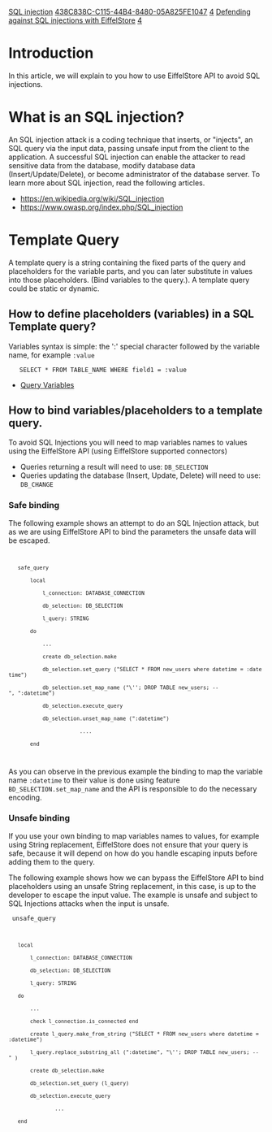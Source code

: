 [[Property:link_title|SQL injection]]
[[Property:uuid|438C838C-C115-44B4-8480-05A825FE1047]]
[[Property:weight|4]]
[[Property:title|Defending against SQL injections with EiffelStore]]
[[Property:weight|4]]


= Introduction =
In this article, we will explain to you how to use EiffelStore API to avoid SQL injections.

= What is an SQL injection? =
An SQL injection attack is a coding technique that inserts, or "injects", an SQL query via the input data, passing unsafe input from the client to the application. A successful SQL injection can enable the attacker to read sensitive data from the database, modify database data (Insert/Update/Delete), or become administrator of the database server.  To learn more about SQL injection, read the following articles.

{{SeeAlso| To learn more about SQL injection, read the following articles. }}

* [https://en.wikipedia.org/wiki/SQL_injection https://en.wikipedia.org/wiki/SQL_injection]
* [https://www.owasp.org/index.php/SQL_injection https://www.owasp.org/index.php/SQL_injection]


= Template Query =
A template query is a string containing the fixed parts of the query and placeholders for the variable parts, and you can later substitute in values into those placeholders. (Bind variables to the query.). A template query could be static or dynamic.

{{Note|the way you bind variables to the query is quite important and it will define if your query is safe and avoid a SQL Injection attack.}}

== How to define placeholders (variables) in a SQL Template query? ==
Variables syntax is simple: the ':' special character followed by the variable name, for example <code>:value</code> 

   	<code>SELECT * FROM  TABLE_NAME WHERE field1 = :value</code>

{{SeeAlso| To learn more about EiffelStore query variables read the following article}}
* [https://www.eiffel.org/doc/solutions/Query%20variables Query Variables]

==How to bind variables/placeholders to a template query.==

To avoid SQL Injections you will need to map variables names to values using the EiffelStore API (using EiffelStore supported connectors)

* Queries returning a result will need to use: <code>DB_SELECTION</code>
* Queries updating the database (Insert, Update, Delete) will need to use: <code>DB_CHANGE</code>

=== Safe binding ===
The following example shows an attempt to do an SQL Injection attack, but as we are using EiffelStore API to bind the parameters the unsafe data will be escaped.

<code>
	safe_query
		local
			l_connection: DATABASE_CONNECTION
			db_selection: DB_SELECTION
			l_query: STRING
		do
			...	
			create db_selection.make
			db_selection.set_query ("SELECT * FROM new_users where datetime = :datetime")
			db_selection.set_map_name ("\''; DROP TABLE new_users; --", ":datetime")
			db_selection.execute_query
			db_selection.unset_map_name (":datetime")
                        ....
		end
</code>

As you can observe in the previous example the binding to map the variable name <code>:datetime</code> to their value is done
using feature <code> BD_SELECTION.set_map_name</code> and the API is responsible to do the necessary encoding.

=== Unsafe binding ===
If you use your own binding to map variables names to values, for example using String replacement, EiffelStore does not ensure that your query is safe, because it will depend on how do you handle escaping inputs before adding them to the query.

The following example shows how we can bypass the EiffelStore API to bind placeholders using an unsafe String replacement, in this case, is up to the developer to escape the input value. The example is unsafe and subject to SQL Injections attacks when the input is unsafe.

<code>
unsafe_query
	local
		l_connection: DATABASE_CONNECTION
		db_selection: DB_SELECTION
		l_query: STRING
	do
		...
		check l_connection.is_connected end
		create l_query.make_from_string ("SELECT * FROM new_users where datetime = :datetime")
		l_query.replace_substring_all (":datetime", "\''; DROP TABLE new_users; --" )
		create db_selection.make
		db_selection.set_query (l_query)
		db_selection.execute_query
                ...
	end
</code>

